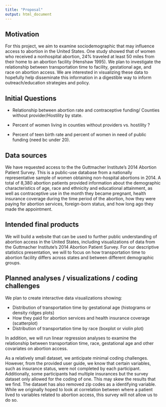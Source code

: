 ```yaml
---
title: "Proposal"
output: html_document
---
```


## Motivation

For this project, we aim to examine sociodemographic that may influence access to abortion in the United States. One study showed that of women who received a nonhospital abortion, 24% traveled at least 50 miles from their home to an abortion facility (Henshaw 1995). We plan to investigate the relationship between transportation time to facility, gestational age, and race on abortion access. We are interested in visualizing these data to hopefully help disseminate this information in a digestible way to inform outreach/education strategies and policy. 


## Initial Questions 

*  Relationship between abortion rate and contraceptive funding/ Counties without provider/Hostility by state.

*  Percent of women living in counties without providers vs. hostility ?

*  Percent of teen birth rate and percent of women in need of public funding (need bc under 20).


## Data sources

We have requested access to the the Guttmacher Institute's 2014 Abortion Patient Survey. This is a public-use database from a nationally representative sample of women obtaining non-hospital abortions in 2014. A total of 8,380 abortion patients provided information about the demographic characteristics of age, race and ethnicity and educational attainment, as well as contraceptive use in the month they became pregnant, health insurance coverage during the time period of the abortion, how they were paying for abortion services, foreign-born status, and how long ago they made the appointment.


## Intended final products

We will build a website that can be used to further public understanding of abortion access in the United States, including visualizations of data from the Guttmacher Institute's 2014 Abortion Patient Survey. For our descriptive statistics presentation, we will to focus on how transportation time to abortion facility differs across states and between different demographic groups. 


## Planned analyses / visualizations / coding challenges
We plan to create interactive data visualizations showing:

*   Distribution of transportation time by gestational age (histograms or density ridges plots)
*   How they paid for abortion services and health insurance coverage (scatterplot)
*   Distribution of transportation time by race (boxplot or violin plot)

In addition, we will run linear regression analyses to examine the relationship between transportation time, race, gestational age and other covariates on abortion access.

As a relatively small dataset, we anticipate minimal coding challenges. However, from the provided user guide, we know that certain variables, such as insurance status, were not completed by each participant. Additionally, some participants had multiple insurances but the survey dataset only allowed for the coding of one. This may skew the results that we find. The dataset has also removed zip codes as a identifying variable. While we originally hoped to look at correlation between where a patient lived to variables related to abortion access, this survey will not allow us to do so.



